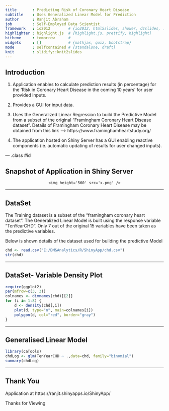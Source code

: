 ```yaml
---
title       : Predicting Risk of Coronary Heart Disease
subtitle    : Uses Generalized Linear Model for Prediction
author      : Ranjit Abraham 
job         : Self-Employed Data Scientist
framework   : io2012        # {io2012, html5slides, shower, dzslides, ...}
highlighter : highlight.js  # {highlight.js, prettify, highlight}
hitheme     : tomorrow      # 
widgets     : []            # {mathjax, quiz, bootstrap}
mode        : selfcontained # {standalone, draft}
knit        : slidify::knit2slides
---
```


## Introduction

1. Application enables to calculate prediction results (in percentage) for the 'Risk in Coronary Heart Disease in the coming 10 years' for user provided inputs.

2. Provides a GUI for input data.

3. Uses the Generalized Linear Regression to build the Predictive Model from a subset of the original "Framingham Coronary Heart Disease dataset". Details of Framingham Coronary Heart Disease may be obtained from this link --> https://www.framinghamheartstudy.org/ 

4. The application hosted on Shiny Server has a GUI enabling reactive components (ie. automatic updating of results for user changed inputs).

--- .class #id

## Snapshot of Application in Shiny Server


<div style='text-align: center;'>
    <img height='560' src='x.png' />
</div>

---


## DataSet


The Training dataset is a subset of the "framingham coronary heart dataset". 
The Generalized Linear Model is built using the response variable "TenYearCHD". 
Only 7 out of the original 15 variables have been taken as the predictive variables.

Below is shown details of the dataset used for building the predictive Model

```r
chd <- read.csv("E:/DM&Analytics/R/ShinyApp/chd.csv")
str(chd)
```

--- 

## DataSet- Variable Density Plot

```r
require(ggplot2)
par(mfrow=c(3, 3))
colnames <- dimnames(chd)[[2]]
for (i in 1:8) {
    d <- density(chd[,i])
    plot(d, type="n", main=colnames[i])
    polygon(d, col="red", border="gray")
}
```

---

##  Generalised Linear Model

```r
library(caTools)
chdLog <- glm(TenYearCHD ~ .,data=chd, family="binomial")
summary(chdLog)
```

---

## Thank You


Application at https://ranjit.shinyapps.io/ShinyApp/ 


Thanks for Viewing
